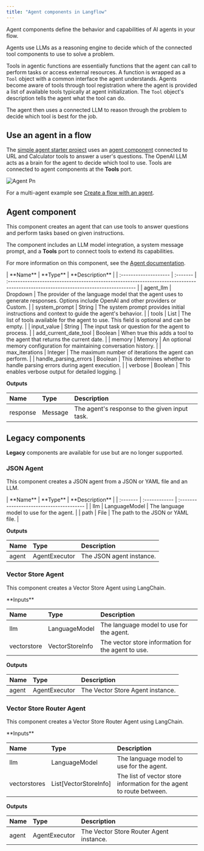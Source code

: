 ```yaml
---
title: "Agent components in Langflow"
---
```


Agent components define the behavior and capabilities of AI agents in your flow.

Agents use LLMs as a reasoning engine to decide which of the connected tool components to use to solve a problem.

Tools in agentic functions are essentially functions that the agent can call to perform tasks or access external resources. A function is wrapped as a `Tool` object with a common interface the agent understands. Agents become aware of tools through tool registration where the agent is provided a list of available tools typically at agent initialization. The `Tool` object's description tells the agent what the tool can do.

The agent then uses a connected LLM to reason through the problem to decide which tool is best for the job.

## **Use an agent in a flow**[**​**](https://docs.langflow.org/components-agents#use-an-agent-in-a-flow)

The [simple agent starter project](https://docs.langflow.org/simple-agent) uses an [agent component](https://docs.langflow.org/components-agents#agent-component) connected to URL and Calculator tools to answer a user's questions. The OpenAI LLM acts as a brain for the agent to decide which tool to use. Tools are connected to agent components at the **Tools** port.

![Agent Pn](/images/agent.png)

For a multi-agent example see [Create a flow with an agent](https://docs.langflow.org/agents).

## **Agent component**[**​**](https://docs.langflow.org/components-agents#agent-component)

This component creates an agent that can use tools to answer questions and perform tasks based on given instructions.

The component includes an LLM model integration, a system message prompt, and a **Tools** port to connect tools to extend its capabilities.

For more information on this component, see the [Agent documentation](https://docs.langflow.org/agents).

<Accordion title="Parameters">
  | **Name**              | **Type** | **Description**                                                                                                                     |
  | :-------------------- | :------- | :---------------------------------------------------------------------------------------------------------------------------------- |
  | agent_llm             | Dropdown | The provider of the language model that the agent uses to generate responses. Options include OpenAI and other providers or Custom. |
  | system_prompt         | String   | The system prompt provides initial instructions and context to guide the agent's behavior.                                          |
  | tools                 | List     | The list of tools available for the agent to use. This field is optional and can be empty.                                          |
  | input_value           | String   | The input task or question for the agent to process.                                                                                |
  | add_current_date_tool | Boolean  | When true this adds a tool to the agent that returns the current date.                                                              |
  | memory                | Memory   | An optional memory configuration for maintaining conversation history.                                                              |
  | max_iterations        | Integer  | The maximum number of iterations the agent can perform.                                                                             |
  | handle_parsing_errors | Boolean  | This determines whether to handle parsing errors during agent execution.                                                            |
  | verbose               | Boolean  | This enables verbose output for detailed logging.                                                                                   |

  **Outputs**

  | **Name** | **Type** | **Description**                               |
  | :------- | :------- | :-------------------------------------------- |
  | response | Message  | The agent's response to the given input task. |
</Accordion>

## **Legacy components**[**​**](https://docs.langflow.org/components-agents#legacy-components)

**Legacy** components are available for use but are no longer supported.

### **JSON Agent**[**​**](https://docs.langflow.org/components-agents#json-agent)

This component creates a JSON agent from a JSON or YAML file and an LLM.

<Accordion title="Parameters">
  | **Name** | **Type**      | **Description**                          |
  | :------- | :------------ | :--------------------------------------- |
  | llm      | LanguageModel | The language model to use for the agent. |
  | path     | File          | The path to the JSON or YAML file.       |

  **Outputs**

  | **Name** | **Type**      | **Description**          |
  | :------- | :------------ | :----------------------- |
  | agent    | AgentExecutor | The JSON agent instance. |
</Accordion>

### **Vector Store Agent**[**​**](https://docs.langflow.org/components-agents#vector-store-agent)

This component creates a Vector Store Agent using LangChain.

<Accordion title="Parameters">
  **Inputs**

  | **Name**    | **Type**        | **Description**                                    |
  | :---------- | :-------------- | :------------------------------------------------- |
  | llm         | LanguageModel   | The language model to use for the agent.           |
  | vectorstore | VectorStoreInfo | The vector store information for the agent to use. |

  **Outputs**

  | **Name** | **Type**      | **Description**                  |
  | :------- | :------------ | :------------------------------- |
  | agent    | AgentExecutor | The Vector Store Agent instance. |
</Accordion>

### **Vector Store Router Agent**[**​**](https://docs.langflow.org/components-agents#vector-store-router-agent)

This component creates a Vector Store Router Agent using LangChain.

<Accordion title="Parameters">
  **Inputs**

  | **Name**     | **Type**              | **Description**                                                      |
  | :----------- | :-------------------- | :------------------------------------------------------------------- |
  | llm          | LanguageModel         | The language model to use for the agent.                             |
  | vectorstores | List[VectorStoreInfo] | The list of vector store information for the agent to route between. |

  **Outputs**

  | **Name** | **Type**      | **Description**                         |
  | :------- | :------------ | :-------------------------------------- |
  | agent    | AgentExecutor | The Vector Store Router Agent instance. |
</Accordion>